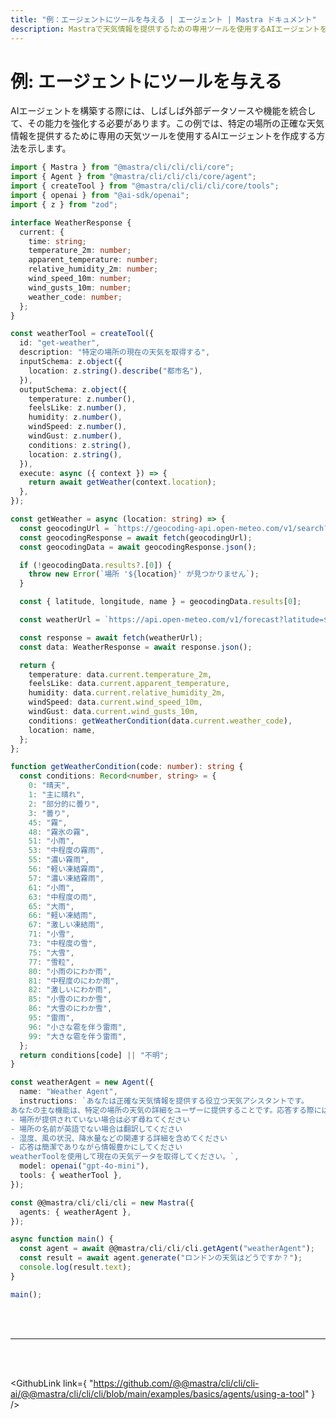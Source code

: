 ```yaml
---
title: "例：エージェントにツールを与える | エージェント | Mastra ドキュメント"
description: Mastraで天気情報を提供するための専用ツールを使用するAIエージェントを作成する例。
---
```



# 例: エージェントにツールを与える

AIエージェントを構築する際には、しばしば外部データソースや機能を統合して、その能力を強化する必要があります。この例では、特定の場所の正確な天気情報を提供するために専用の天気ツールを使用するAIエージェントを作成する方法を示します。

```ts showLineNumbers copy
import { Mastra } from "@mastra/cli/cli/cli/core";
import { Agent } from "@mastra/cli/cli/cli/core/agent";
import { createTool } from "@mastra/cli/cli/cli/core/tools";
import { openai } from "@ai-sdk/openai";
import { z } from "zod";

interface WeatherResponse {
  current: {
    time: string;
    temperature_2m: number;
    apparent_temperature: number;
    relative_humidity_2m: number;
    wind_speed_10m: number;
    wind_gusts_10m: number;
    weather_code: number;
  };
}

const weatherTool = createTool({
  id: "get-weather",
  description: "特定の場所の現在の天気を取得する",
  inputSchema: z.object({
    location: z.string().describe("都市名"),
  }),
  outputSchema: z.object({
    temperature: z.number(),
    feelsLike: z.number(),
    humidity: z.number(),
    windSpeed: z.number(),
    windGust: z.number(),
    conditions: z.string(),
    location: z.string(),
  }),
  execute: async ({ context }) => {
    return await getWeather(context.location);
  },
});

const getWeather = async (location: string) => {
  const geocodingUrl = `https://geocoding-api.open-meteo.com/v1/search?name=${encodeURIComponent(location)}&count=1`;
  const geocodingResponse = await fetch(geocodingUrl);
  const geocodingData = await geocodingResponse.json();

  if (!geocodingData.results?.[0]) {
    throw new Error(`場所 '${location}' が見つかりません`);
  }

  const { latitude, longitude, name } = geocodingData.results[0];

  const weatherUrl = `https://api.open-meteo.com/v1/forecast?latitude=${latitude}&longitude=${longitude}&current=temperature_2m,apparent_temperature,relative_humidity_2m,wind_speed_10m,wind_gusts_10m,weather_code`;

  const response = await fetch(weatherUrl);
  const data: WeatherResponse = await response.json();

  return {
    temperature: data.current.temperature_2m,
    feelsLike: data.current.apparent_temperature,
    humidity: data.current.relative_humidity_2m,
    windSpeed: data.current.wind_speed_10m,
    windGust: data.current.wind_gusts_10m,
    conditions: getWeatherCondition(data.current.weather_code),
    location: name,
  };
};

function getWeatherCondition(code: number): string {
  const conditions: Record<number, string> = {
    0: "晴天",
    1: "主に晴れ",
    2: "部分的に曇り",
    3: "曇り",
    45: "霧",
    48: "霧氷の霧",
    51: "小雨",
    53: "中程度の霧雨",
    55: "濃い霧雨",
    56: "軽い凍結霧雨",
    57: "濃い凍結霧雨",
    61: "小雨",
    63: "中程度の雨",
    65: "大雨",
    66: "軽い凍結雨",
    67: "激しい凍結雨",
    71: "小雪",
    73: "中程度の雪",
    75: "大雪",
    77: "雪粒",
    80: "小雨のにわか雨",
    81: "中程度のにわか雨",
    82: "激しいにわか雨",
    85: "小雪のにわか雪",
    86: "大雪のにわか雪",
    95: "雷雨",
    96: "小さな雹を伴う雷雨",
    99: "大きな雹を伴う雷雨",
  };
  return conditions[code] || "不明";
}

const weatherAgent = new Agent({
  name: "Weather Agent",
  instructions: `あなたは正確な天気情報を提供する役立つ天気アシスタントです。
あなたの主な機能は、特定の場所の天気の詳細をユーザーに提供することです。応答する際には：
- 場所が提供されていない場合は必ず尋ねてください
- 場所の名前が英語でない場合は翻訳してください
- 湿度、風の状況、降水量などの関連する詳細を含めてください
- 応答は簡潔でありながら情報豊かにしてください
weatherToolを使用して現在の天気データを取得してください。`,
  model: openai("gpt-4o-mini"),
  tools: { weatherTool },
});

const @@mastra/cli/cli/cli = new Mastra({
  agents: { weatherAgent },
});

async function main() {
  const agent = await @@mastra/cli/cli/cli.getAgent("weatherAgent");
  const result = await agent.generate("ロンドンの天気はどうですか？");
  console.log(result.text);
}

main();
```

<br />
<br />
<hr className="dark:border-[#404040] border-gray-300" />
<br />
<br />

<GithubLink
  link={
    "https://github.com/@@mastra/cli/cli/cli-ai/@@mastra/cli/cli/cli/blob/main/examples/basics/agents/using-a-tool"
  }
/>
